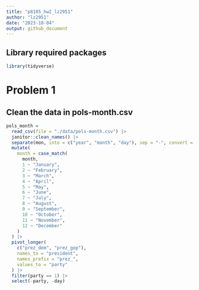 ```yaml
---
title: "p8105_hw2_lz2951"
author: "lz2951"
date: "2023-10-04"
output: github_document
---
```


## Library required packages

```r
library(tidyverse)
```

# Problem 1

## Clean the data in pols-month.csv

```r
pols_month = 
  read_csv(file = "./data/pols-month.csv") |> 
  janitor::clean_names() |>
  separate(mon, into = c("year", "month", "day"), sep = "-", convert = TRUE) |>
  mutate(
    month = case_match(
      month,
      1 ~ "January",
      2 ~ "February",
      3 ~ "March",
      4 ~ "April",
      5 ~ "May",
      6 ~ "June",
      7 ~ "July",
      8 ~ "August",
      9 ~ "September",
      10 ~ "October",
      11 ~ "November",
      12 ~ "December"
    )
  ) |>
  pivot_longer(
    c("prez_dem", "prez_gop"),
    names_to = "president",
    names_prefix = "prez_",
    values_to = "party"
  ) |>
  filter(party == 1) |>
  select(-party, -day)
```

